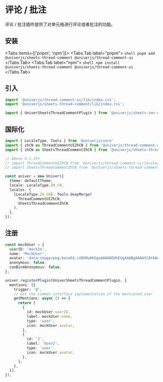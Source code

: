 
# 评论 / 批注

评论 / 批注插件提供了对单元格进行评论或者批注的功能。

## 安装

<Tabs items={['pnpm', 'npm']}>
  <Tabs.Tab label="pnpm">
    ```shell
    pnpm add @univerjs/sheets-thread-comment @univerjs/thread-comment-ui
    ```
  </Tabs.Tab>
  <Tabs.Tab label="npm">
    ```shell
    npm install @univerjs/sheets-thread-comment @univerjs/thread-comment-ui
    ```
  </Tabs.Tab>
</Tabs>

## 引入

```typescript
import '@univerjs/thread-comment-ui/lib/index.css';
import '@univerjs/sheets-thread-comment/lib/index.css';

import { UniverSheetsThreadCommentPlugin } from '@univerjs/sheets-zen-editor';
```

## 国际化

```typescript
import { LocaleType, Tools } from '@univerjs/core'
import { zhCN as ThreadCommentUIZhCN } from '@univerjs/thread-comment-ui';
import { zhCN as SheetsThreadCommentZhCN } from '@univerjs/sheets-thread-comment';

// Above 0.1.13+
// import ThreadCommentUIZhCN from '@univerjs/thread-comment-ui/locale/zh-CN';
// import SheetsThreadCommentZhCN from '@univerjs/sheets-thread-comment/locale/zh-CN';

const univer = new Univer({
  theme: defaultTheme,
  locale: LocaleType.ZH_CN,
  locales: {
    [LocaleType.ZH_CN]: Tools.deepMerge(
      ThreadCommentUIZhCN,
      SheetsThreadCommentZhCN
    ),
  },
});
```

## 注册

```typescript
const mockUser = {
  userID: 'mockId',
  name: 'MockUser',
  avatar: 'data:image/png;base64,iVBORw0KGgoAAAANSUhEUgAAABgAAAAYCAYAAADgdz34AAAACXBIWXMAAAsTAAALEwEAmpwYAAAAAXNSR0IArs4c6QAAAARnQU1BAACxjwv8YQUAAAInSURBVHgBtZU9TxtBEIbfWRzFSIdkikhBSqRQk JqkCKTCFkqVInSUSaT0wC8w/gXxD4gU2nRJkXQWhAZowDUUWKIwEgWWbEEB3mVmx3dn4DA2nB/ppNuPeWd29mMIPXDr+RxwtgRHeW6+guNPRxogqnL7Dwz9psJ27S4NShaeZTH3kwXy6I81 dlRKcmRui88swdq9AcSFL7Buz1Vmlns64MiLsCjzwnIYHLH57tbfFbs7KRaXyEU8FVZofqccOfA5 l7Q8LPIkGrwnb2RPNEXWFVMUF3L+kDCk0btDDAMzOm5YfAHDwp4tG74wnzAsiOYMnJ3GoDybA7IT 98/jm5+JNnfiIzAS6LlqHQBN/i6b2t/cV1Hh6BfwYlHnHP4AXi5q/8kmMMpOs8+BixZw/Fd6xUE HEbnkgclvQP2fGp7uShRKnQ3G32rkjV1th8JhIGG7tR/JyjGteSOZELwGMmNqIIigRCLRh2OZIE 6BjItdd7pCW6Uhm1zzkUtungSxwEUzNpQ+GQumtH1ej1MqgmNT6vwmhCq5yuwq56EYTbgeQUz 3yvrpV1b4ok3nYJ+eYhgYmjRUqErx2EDq0Fr8FhG++iqVGqxlUJI/70Ar0UgJaWHj6hYVHJrf KssAHot1JfqwE9WVWzXZVd5z2Ws/4PnmtEjkXeKJDvxUecLbWOXH/ DP6QQ4J72NS0adedp1aseBfXP8odlZFfPvBF7SN/8hky1TYuPOAXAEipMx15u5ToAAAAABJRU5ErkJggg==',
  anonymous: false,
  canBindAnonymous: false,
};

univer.registerPlugin(UniverSheetsThreadCommentPlugin, {
  mentions: [{
    trigger: '@',
    // Get the common interface implementation of the mentioned user
    getMentions: async () => {
      return [
        {
          id: mockUser.userID,
          label: mockUser.name,
          type: 'user',
          icon: mockUser.avatar,
        },
        {
          id: '2',
          label: 'User2',
          type: 'user',
          icon: mockUser.avatar,
        },
      ];
    },
  }],
});
```
